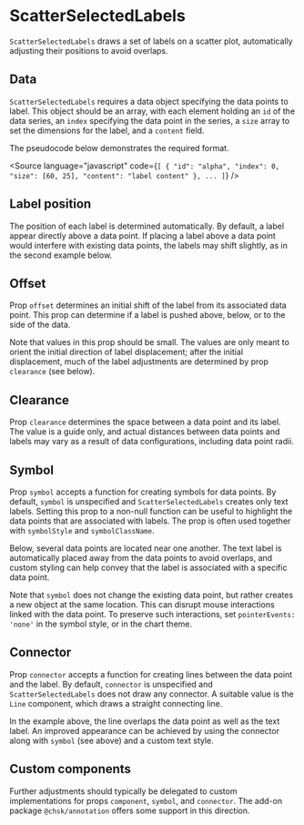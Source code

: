 
# ScatterSelectedLabels

<Meta of={ScatterSelectedLabelsStories} />

`ScatterSelectedLabels` draws a set of labels on a scatter plot, automatically adjusting their positions to avoid overlaps.

<ArgTypes of={ScatterSelectedLabelsStories} />

## Data

`ScatterSelectedLabels` requires a data object specifying the data points to label.
This object should be an array, with each element holding an `id` of the data series,
an `index` specifying the data point in the series, a `size` array to set the
dimensions for the label, and a `content` field.

The pseudocode below demonstrates the required format.

<Source
    language="javascript"
    code={`
  [
  {
   "id": "alpha",
   "index": 0,
   "size": [60, 25],
   "content": "label content"
   },
  ...
  ]
  `}
/>

## Label position

The position of each label is determined automatically.
By default, a label appear directly above a data point.
If placing a label above a data point would interfere with existing data points,
the labels may shift slightly, as in the second example below.

<Canvas of={ScatterSelectedLabelsStories.TwoA} />
<Canvas of={ScatterSelectedLabelsStories.TwoB} />

## Offset

Prop `offset` determines an initial shift of the label from its associated data point.
This prop can determine if a label is pushed above, below, or to the side of the data.

<Canvas of={ScatterSelectedLabelsStories.Offset} />

Note that values in this prop should be small.
The values are only meant to orient the initial direction of label displacement;
after the initial displacement, much of the label adjustments are determined by prop `clearance` (see below).

## Clearance

Prop `clearance` determines the space between a data point and its label.
The value is a guide only, and actual distances between data points and labels may vary as a result of
data configurations, including data point radii.

<Canvas of={ScatterSelectedLabelsStories.Clearance} />
<Canvas of={ScatterSelectedLabelsStories.Bubbles} />

## Symbol

Prop `symbol` accepts a function for creating symbols for data points.
By default, `symbol` is unspecified and `ScatterSelectedLabels` creates only text labels.
Setting this prop to a non-null function can be useful to highlight the data points that are associated with labels.
The prop is often used together with `symbolStyle` and `symbolClassName`.

Below, several data points are located near one another.
The text label is automatically placed away from the data points to avoid overlaps, and custom styling can help
convey that the label is associated with a specific data point.

<Canvas of={ScatterSelectedLabelsStories.Grid} />

Note that `symbol` does not change the existing data point, but rather creates a new object at the same location.
This can disrupt mouse interactions linked with the data point.
To preserve such interactions, set `pointerEvents: 'none'` in the symbol style, or in the chart theme.

## Connector

Prop `connector` accepts a function for creating lines between the data point and the label.
By default, `connector` is unspecified and `ScatterSelectedLabels` does not draw any connector.
A suitable value is the `Line` component, which draws a straight connecting line.

<Canvas of={ScatterSelectedLabelsStories.Connector} />

In the example above, the line overlaps the data point as well as the text label.
An improved appearance can be achieved by using the connector along with `symbol` (see above)
and a custom text style.

<Canvas of={ScatterSelectedLabelsStories.SymbolConnector} />

## Custom components

Further adjustments should typically be delegated to custom implementations for props `component`,
`symbol`, and `connector`. The add-on package `@chsk/annotation` offers some support in this direction.

<Canvas of={ScatterSelectedLabelsStories.Custom} />

